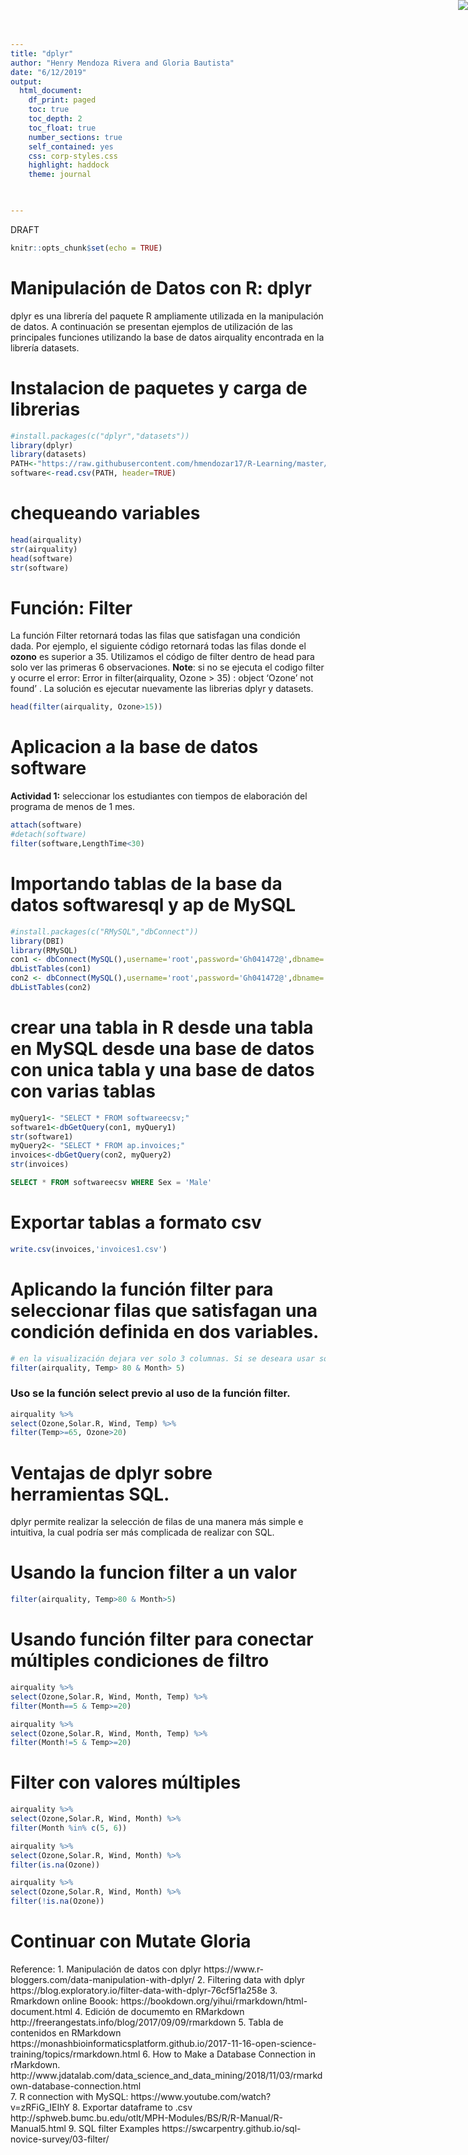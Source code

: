 ```yaml
---
title: "dplyr"
author: "Henry Mendoza Rivera and Gloria Bautista"
date: "6/12/2019"
output: 
  html_document:
    df_print: paged
    toc: true
    toc_depth: 2
    toc_float: true
    number_sections: true
    self_contained: yes
    css: corp-styles.css
    highlight: haddock
    theme: journal
    


---
```

<img src="youtube.jpg" style="position:absolute;top:0px;right:0px;" />
<div class="watermark">DRAFT</div>



```r
knitr::opts_chunk$set(echo = TRUE)
```

# Manipulación de Datos con R: dplyr



dplyr es una librería del paquete R ampliamente utilizada en la manipulación de datos. A continuación se presentan ejemplos de utilización de las principales funciones utilizando la base de datos airquality encontrada en la librería datasets.   

# Instalacion de paquetes y carga de librerias

```r
#install.packages(c("dplyr","datasets"))
library(dplyr)
library(datasets)
PATH<-"https://raw.githubusercontent.com/hmendozar17/R-Learning/master/softwareECSV.csv"
software<-read.csv(PATH, header=TRUE)
```
# chequeando variables
```r
head(airquality)
str(airquality)
head(software)
str(software)
```


# Función: Filter 

La función Filter retornará todas las filas que satisfagan una condición dada. Por ejemplo, el siguiente código retornará todas las filas donde el **ozono** es superior a 35. Utilizamos el código de filter dentro de head para solo ver las primeras 6 observaciones.
**Note**: si no se ejecuta el codigo filter y ocurre el error: Error in filter(airquality, Ozone > 35) : object 'Ozone' not found' . La solución es ejecutar nuevamente las librerias dplyr y datasets.



```r
head(filter(airquality, Ozone>15))
```

# Aplicacion a la base de datos software
**Actividad 1:** seleccionar los estudiantes con tiempos de elaboración del programa de menos de  1 mes.
```r
attach(software)
#detach(software)
filter(software,LengthTime<30)
```


# Importando tablas de la base da datos softwaresql y ap de MySQL


```r
#install.packages(c("RMySQL","dbConnect"))
library(DBI)
library(RMySQL)
con1 <- dbConnect(MySQL(),username='root',password='Gh041472@',dbname='softwaresql',host='localhost')
dbListTables(con1)
con2 <- dbConnect(MySQL(),username='root',password='Gh041472@',dbname='ap',host='localhost')
dbListTables(con2)
```

# crear una tabla in R desde una tabla en MySQL desde una base de datos con unica tabla y una base de datos con varias tablas 
```r
myQuery1<- "SELECT * FROM softwareecsv;"
software1<-dbGetQuery(con1, myQuery1)
str(software1)
myQuery2<- "SELECT * FROM ap.invoices;"
invoices<-dbGetQuery(con2, myQuery2)
str(invoices)
```

```sql
SELECT * FROM softwareecsv WHERE Sex = 'Male'
```
# Exportar tablas a formato csv
```r
write.csv(invoices,'invoices1.csv')
```
# Aplicando la función filter para seleccionar filas que satisfagan una condición definida en dos variables.
```r
# en la visualización dejara ver solo 3 columnas. Si se deseara usar solo una consulta de esas tres columnas se podria usar la funcion select previamente a la función filter.   
filter(airquality, Temp> 80 & Month> 5) 
```
### Uso se la función select previo al uso de la función filter.   
```r
airquality %>%
select(Ozone,Solar.R, Wind, Temp) %>%
filter(Temp>=65, Ozone>20) 
```
# Ventajas de dplyr sobre herramientas SQL.
dplyr permite realizar la selección de filas de una manera más simple e intuitiva, la cual podría ser más complicada de realizar con SQL.

# Usando la funcion filter a un valor 
```r
filter(airquality, Temp>80 & Month>5) 
```

# Usando función filter para conectar múltiples condiciones de filtro

```r
airquality %>%
select(Ozone,Solar.R, Wind, Month, Temp) %>%
filter(Month==5 & Temp>=20) 
```
```r
airquality %>%
select(Ozone,Solar.R, Wind, Month, Temp) %>%
filter(Month!=5 & Temp>=20) 
```
# Filter con valores múltiples
```r
airquality %>%
select(Ozone,Solar.R, Wind, Month) %>%
filter(Month %in% c(5, 6)) 
```


```r
airquality %>%
select(Ozone,Solar.R, Wind, Month) %>%
filter(is.na(Ozone)) 

```

```r
airquality %>%
select(Ozone,Solar.R, Wind, Month) %>%
filter(!is.na(Ozone)) 

```

# Continuar con Mutate Gloria

Reference:
1. Manipulación de datos con dplyr https://www.r-bloggers.com/data-manipulation-with-dplyr/
2. Filtering data with dplyr https://blog.exploratory.io/filter-data-with-dplyr-76cf5f1a258e
3. Rmarkdown online Boook: https://bookdown.org/yihui/rmarkdown/html-document.html
4. Edición de documemto en RMarkdown http://freerangestats.info/blog/2017/09/09/rmarkdown
5. Tabla de contenidos en RMarkdown https://monashbioinformaticsplatform.github.io/2017-11-16-open-science-training/topics/rmarkdown.html
6. How to Make a Database Connection in rMarkdown. http://www.jdatalab.com/data_science_and_data_mining/2018/11/03/rmarkdown-database-connection.html  
7. R connection with MySQL: https://www.youtube.com/watch?v=zRFiG_IEIhY
8. Exportar dataframe to .csv http://sphweb.bumc.bu.edu/otlt/MPH-Modules/BS/R/R-Manual/R-Manual5.html
9. SQL filter Examples https://swcarpentry.github.io/sql-novice-survey/03-filter/